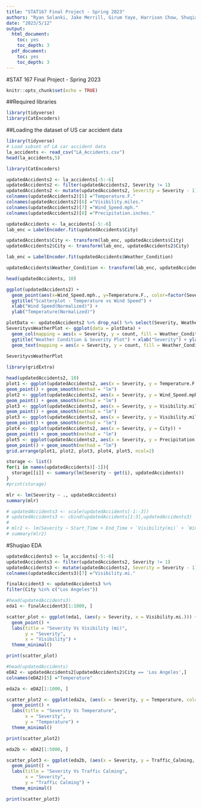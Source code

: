 ```yaml
---
title: "STAT167 Final Project - Spring 2023"
authors: "Ryan Solanki, Jake Merrill, Girum Yaye, Harrison Chow, Shuqiao Yu"
date: "2023/5/12"
output:
  html_document:
    toc: yes
    toc_depth: 3
  pdf_document:
    toc: yes
    toc_depth: 3
---
```


#STAT 167 Final Project - Spring 2023

```r
knitr::opts_chunk$set(echo = TRUE)
```

##Required libraries
```r
library(tidyverse)
library(CatEncoders)
```

##Loading the dataset of US car accident data
```r
library(tidyverse)
# Load subset of LA car accident data
la_accidents <- read_csv("LA_Accidents.csv")
head(la_accidents,5)
```
```r
library(CatEncoders)

updatedAccidents2 <- la_accidents[-5:-6]
updatedAccidents2 <- filter(updatedAccidents2, Severity != 1)
updatedAccidents2 <- mutate(updatedAccidents2, Severity = Severity - 1)
colnames(updatedAccidents2)[5] ="Temperature.F."
colnames(updatedAccidents2)[6] ="Visibility.miles."
colnames(updatedAccidents2)[7] ="Wind_Speed.mph."
colnames(updatedAccidents2)[8] ="Precipitation.inches."

updatedAccidents <- la_accidents[-5:-6]
lab_enc = LabelEncoder.fit(updatedAccidents$City)

updatedAccidents$City <- transform(lab_enc, updatedAccidents$City)
updatedAccidents2$City <- transform(lab_enc, updatedAccidents2$City)

lab_enc = LabelEncoder.fit(updatedAccidents$Weather_Condition)

updatedAccidents$Weather_Condition <- transform(lab_enc, updatedAccidents$Weather_Condition)

head(updatedAccidents, 10)
```

```r
ggplot(updatedAccidents2) +
  geom_point(aes(x=Wind_Speed.mph., y=Temperature.F., color=factor(Severity))) +
  ggtitle("Scatterplot - Temperature vs Wind Speed") +
  xlab("Wind Speed(Normalized)") +
  ylab("Temperature(Normalized)")
```

```r
plotData <- updatedAccidents2 %>% drop_na() %>% select(Severity, Weather_Condition) %>% group_by(Severity, Weather_Condition) %>% summarise(count = n()) %>% filter(count > 1000)
SeverityvsWeatherPlot <- ggplot(data = plotData) +
  geom_col(mapping = aes(x = Severity, y = count, fill = Weather_Condition), position = "dodge") +
  ggtitle("Weather Condition & Severity Plot") + xlab("Severity") + ylab("Severity Count") +
  geom_text(mapping = aes(x = Severity, y = count, fill = Weather_Condition, label = count),hjust = -.1, position = position_dodge(width = .9)) + coord_flip()
  
SeverityvsWeatherPlot
```

```r
library(gridExtra)

head(updatedAccidents2, 10)
plot1 <- ggplot(updatedAccidents2, aes(x = Severity, y = Temperature.F.)) +
geom_point() + geom_smooth(method = "lm")
plot2 <- ggplot(updatedAccidents2, aes(x = Severity, y = Wind_Speed.mph.)) +
geom_point() + geom_smooth(method = "lm")
plot3 <- ggplot(updatedAccidents2, aes(x = Severity, y = Visibility.miles.)) +
geom_point() + geom_smooth(method = "lm")
plot3 <- ggplot(updatedAccidents2, aes(x = Severity, y = Visibility.miles.)) +
geom_point() + geom_smooth(method = "lm")
plot4 <- ggplot(updatedAccidents2, aes(x = Severity, y = City)) +
geom_point() + geom_smooth(method = "lm")
plot5 <- ggplot(updatedAccidents2, aes(x = Severity, y = Precipitation.inches.)) +
geom_point() + geom_smooth(method = "lm")
grid.arrange(plot1, plot2, plot3, plot4, plot5, ncol=2)
```

```r
storage <- list()
for(i in names(updatedAccidents)[-1]){
  storage[[i]] <- summary(lm(Severity ~ get(i), updatedAccidents))
}
#print(storage)

mlr <- lm(Severity ~ ., updatedAccidents)
summary(mlr)

# updatedAccidents3 <- scale(updatedAccidents[-1:-3])
# updatedAccidents3 <- cbind(updatedAccidents[1:3],updatedAccidents3)
#  
# mlr2 <- lm(Severity ~ Start_Time + End_Time + `Visibility(mi)` + `Wind_Speed(mph)` + Weather_Condition + Junction + Railway + Station + Traffic_Signal, updatedAccidents3)
# summary(mlr2)
```


#Shuqiao EDA

```r
updatedAccidents3 <- la_accidents[-5:-6]
updatedAccidents3 <- filter(updatedAccidents2, Severity != 1)
updatedAccidents3 <- mutate(updatedAccidents2, Severity = Severity - 1)
colnames(updatedAccidents3)[7] ="Visibility.mi."

finalAccident3 <- updatedAccidents3 %>%
filter(City %in% c("Los Angeles"))

#head(updatedAccidents3)
eda1 <- finalAccident3[1:1000, ]

scatter_plot <- ggplot(eda1, (aes(y = Severity, x = Visibility.mi.))) +
  geom_point() +
  labs(title = "Severity Vs Visibility (mi)",
       y = "Severity",
       x = "Visibility") +
  theme_minimal()

print(scatter_plot)
```


```r
#head(updatedAccidents)
eDA2 <- updatedAccidents2[updatedAccidents2$City == 'Los Angeles',]
colnames(eDA2)[5] ="Temperature"

eda2a <- eDA2[1:1000, ]

scatter_plot2 <- ggplot(eda2a, (aes(x = Severity, y = Temperature, colour=Temperature))) +
  geom_point() +
  labs(title = "Severity Vs Temperature",
       x = "Severity",
       y = "Temperature") +
  theme_minimal()

print(scatter_plot2)
```

```r

eda2b <- eDA2[1:5000, ]

scatter_plot3 <- ggplot(eda2b, (aes(x = Severity, y = Traffic_Calming, colour=Traffic_Calming))) +
  geom_point() +
  labs(title = "Severity Vs Traffic Calming",
       x = "Severity",
       y = "Traffic Calming") +
  theme_minimal()

print(scatter_plot3)
```
